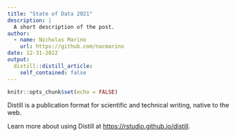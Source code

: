 ```yaml
---
title: "State of Data 2021"
description: |
  A short description of the post.
author:
  - name: Nicholas Marino
    url: https://github.com/nacmarino
date: 12-31-2022
output:
  distill::distill_article:
    self_contained: false
---
```



```r
knitr::opts_chunk$set(echo = FALSE)
```

Distill is a publication format for scientific and technical writing, native to the web.

Learn more about using Distill at <https://rstudio.github.io/distill>.



